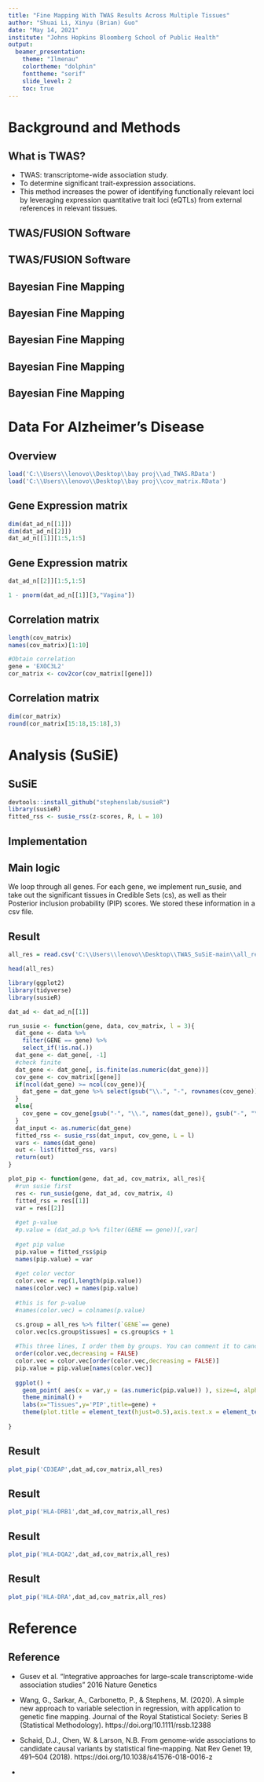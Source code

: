 ```yaml
---
title: "Fine Mapping With TWAS Results Across Multiple Tissues"
author: "Shuai Li, Xinyu (Brian) Guo"
date: "May 14, 2021"
institute: "Johns Hopkins Bloomberg School of Public Health"
output: 
  beamer_presentation:
    theme: "Ilmenau"
    colortheme: "dolphin"
    fonttheme: "serif"
    slide_level: 2
    toc: true
---
```


# Background and Methods

## What is TWAS?

- TWAS: transcriptome-wide association study.
- To determine significant trait-expression associations. \footnotemark
- This method increases the power of identifying functionally relevant loci by leveraging expression quantitative trait loci (eQTLs) from external references in relevant tissues. \footnotemark

\footnotetext[1]{Gusev et al. “Integrative approaches for large-scale transcriptome-wide association studies” 2016 Nature Genetics}
\footnotetext[2]{Bhattacharya et al. “A framework for transcriptome-wide association studies in breast cancer in diverse study populations” 2020 Genome Biology}

## TWAS/FUSION Software

\begin{itemize}
\item Functional Summary-based Imputation:

FUSION is a suite of tools for performing a TWAS by predicting functional/molecular phenotypes into GWAS using only summary statistics (usually from GWAS). The goal is to identify associations between a GWAS phenotype and a functional phenotype that was only measured in reference data. \footnotemark[1]
\end{itemize}

\footnotetext[1]{Gusev et al. “Integrative approaches for large-scale transcriptome-wide association studies” 2016 Nature Genetics}

## TWAS/FUSION Software

\begin{itemize}
\item Inputs:
\begin{itemize}
\item GWAS summary statistics
\item Reference panels (i.e. precomputed functional weights (primarily gene expression) from multiple tissues)
\item Regerence LD data
\end{itemize}
\item Outputs: 
\begin{itemize}
\item A data frame with corresponding z and p values for each SNPs.
\end{itemize}
\end{itemize}
\footnotetext[1]{Gusev et al. “Integrative approaches for large-scale transcriptome-wide association studies” 2016 Nature Genetics}

## Bayesian Fine Mapping

\begin{itemize}
\item Why fine-map? 
\begin{itemize}
\item To find causal genes
\item To pinpoint variant
\item To understand genetic architecture
\begin{itemize}
\item Gene enrichment
\item Cross-trait comparison, cross-tissue
\end{itemize}
\end{itemize}
\item Bayesian fine-mapping outputs:
\begin{itemize}
\item PIP: Posterior inclusion probability (the probability that a variant is causal)
\item $95\%$ Credible Sets: Set of variants that contains $\geq95\%$ probability
\end{itemize}
\end{itemize}
\footnotetext[3]{\href{https://www.youtube.com/watch?v=S6vfOr336b0}{\beamergotobutton{Hilary Finucane, Broad Institute}}}

## Bayesian Fine Mapping 
\begin{itemize}
\item Single-causal-variant PIPs:
\begin{eqnarray*}
PIP_{j} &=& P(\text{j causal | data}) \\
        &=& \frac{P(\text{data | j causal})}{\sum_{k} P(\text{data | k causal})}\\
        &=& \frac{P(\text{data | j causal})/P(data | no causal)}{\sum_{k} P(\text{data | k causal})/P(data | no causal)}\\
        &=& \frac{\text{Bayesian Factor}_{j}}{\sum_{k} \text{Bayesian Factor}_{k}}
\end{eqnarray*}
\end{itemize}
\footnotetext[3]{\href{https://www.youtube.com/watch?v=S6vfOr336b0}{\beamergotobutton{Hilary Finucane, Broad Institute}}}

## Bayesian Fine Mapping 
\begin{itemize}
\item $95\%$ Credible Sets (S):
\[
P(\text{causal var is in S})\geq 0.95
\]
\item Under Single-causal-variant assumption:
\[
P(\text{causal var is in S}) = \sum_{j\in S}PIP_{j}
\]
\item To get the most compact credible set, add variant with highest PIPs untill sum to 0.95.
\end{itemize}
\footnotetext[3]{\href{https://www.youtube.com/watch?v=S6vfOr336b0}{\beamergotobutton{Hilary Finucane, Broad Institute}}}

## Bayesian Fine Mapping 
\begin{itemize}
\item Factors affecting Bayesian fine mapping power
\begin{itemize}
\item LD
\item Sample Size
\item Effect size
\end{itemize}
\end{itemize}
\footnotetext[4]{Schaid et al. Nat Rev Genet 2018}

## Bayesian Fine Mapping 
\begin{itemize}
\item Multiple-causal-variant Fine-mapping (two approaches):
\begin{itemize}
\item Divide the whole data into many pieces, and apply single-causal-variant fine-mapping in each piece
\item Jointly model Multiple-causal-variant
\end{itemize}
\end{itemize}
\footnotetext[3]{\href{https://www.youtube.com/watch?v=S6vfOr336b0}{\beamergotobutton{Hilary Finucane, Broad Institute}}}

# Data For Alzheimer's Disease

## Overview
\begin{itemize}
\item Data
\begin{itemize}
\item Gene Expression Matrix: Gene expression level in each tissue
\begin{itemize}
\item Z-values
\item P-values
\end{itemize}
\item Correlation matrix: Correlation of expression in each tissue for each gene
\end{itemize}
\end{itemize}

```r
load('C:\\Users\\lenovo\\Desktop\\bay proj\\ad_TWAS.RData')
load('C:\\Users\\lenovo\\Desktop\\bay proj\\cov_matrix.RData')
```

## Gene Expression matrix

```r
dim(dat_ad_n[[1]])
dim(dat_ad_n[[2]])
dat_ad_n[[1]][1:5,1:5]
```

## Gene Expression matrix

```r
dat_ad_n[[2]][1:5,1:5]

1 - pnorm(dat_ad_n[[1]][3,"Vagina"])
```

## Correlation matrix

```r
length(cov_matrix)
names(cov_matrix)[1:10]
```

```r
#Obtain correlation
gene = 'EXOC3L2'
cor_matrix <- cov2cor(cov_matrix[[gene]])
```

## Correlation matrix

```r
dim(cor_matrix)
round(cor_matrix[15:18,15:18],3)
```

# Analysis (SuSiE)

## SuSiE

```r
devtools::install_github("stephenslab/susieR")
library(susieR)
fitted_rss <- susie_rss(z-scores, R, L = 10)
```

\begin{itemize}
\item z-scores: A p-vector of z scores
\item R: p by p correlation matrix
\item L: Maximum number of components model (Credible Sets). 
\end{itemize}



## Implementation

\begin{itemize}
\item run\_susie
\begin{itemize}
\item Pre-process data
\begin{itemize}
\item Drop NA in expression z-scores vector
\item Take out the common tissue information from expression vector and correlation matrix. 
\end{itemize}
\item Fit model: susie\_rss(z-scores, R, L=4)
\begin{itemize}
\item Expression z-score matrix is of length p
\item Correlation matrix is p by p matrix 
\item They contain same tissue information
\item L=4 
\end{itemize} 
\end{itemize}
\end{itemize}

## Main logic

We loop through all genes. For each gene, we implement run\_susie, and take out the significant tissues in Credible Sets (cs), as well as their Posterior inclusion probability (PIP) scores. We stored these information in a csv file.

## Result

```r
all_res = read.csv('C:\\Users\\lenovo\\Desktop\\TWAS_SuSiE-main\\all_res.csv')
```

```r
head(all_res)
```

```r
library(ggplot2)
library(tidyverse)
library(susieR)

dat_ad <- dat_ad_n[[1]]

run_susie <- function(gene, data, cov_matrix, l = 3){
  dat_gene <- data %>% 
    filter(GENE == gene) %>% 
    select_if(!is.na(.))
  dat_gene <- dat_gene[, -1]
  #check finite
  dat_gene <- dat_gene[, is.finite(as.numeric(dat_gene))] 
  cov_gene <- cov_matrix[[gene]]
  if(ncol(dat_gene) >= ncol(cov_gene)){
    dat_gene = dat_gene %>% select(gsub("\\.", "-", rownames(cov_gene)))
  }
  else{
    cov_gene = cov_gene[gsub("-", "\\.", names(dat_gene)), gsub("-", "\\.", names(dat_gene))]
  }
  dat_input <- as.numeric(dat_gene)
  fitted_rss <- susie_rss(dat_input, cov_gene, L = l)
  vars <- names(dat_gene)
  out <- list(fitted_rss, vars)
  return(out)
}

plot_pip <- function(gene, dat_ad, cov_matrix, all_res){
  #run susie first
  res <- run_susie(gene, dat_ad, cov_matrix, 4)
  fitted_rss = res[[1]]
  var = res[[2]]
  
  #get p-value
  #p.value = (dat_ad.p %>% filter(GENE == gene))[,var]
  
  #get pip value
  pip.value = fitted_rss$pip
  names(pip.value) = var
  
  #get color vector
  color.vec = rep(1,length(pip.value))
  names(color.vec) = names(pip.value)
  
  #this is for p-value
  #names(color.vec) = colnames(p.value)

  cs.group = all_res %>% filter(`GENE`== gene)
  color.vec[cs.group$tissues] = cs.group$cs + 1
  
  #This three lines, I order them by groups. You can comment it to cancel order
  order(color.vec,decreasing = FALSE)
  color.vec = color.vec[order(color.vec,decreasing = FALSE)]
  pip.value = pip.value[names(color.vec)]
  
  ggplot() + 
    geom_point( aes(x = var,y = (as.numeric(pip.value)) ), size=4, alpha=0.7,color=color.vec ) +
    theme_minimal() +
    labs(x="Tissues",y='PIP',title=gene) + 
    theme(plot.title = element_text(hjust=0.5),axis.text.x = element_text(size=10,angle=70, vjust=.8, hjust=0.8))
  
}
```

## Result

```r
plot_pip('CD3EAP',dat_ad,cov_matrix,all_res)
```

## Result

```r
plot_pip('HLA-DRB1',dat_ad,cov_matrix,all_res)
```

## Result

```r
plot_pip('HLA-DQA2',dat_ad,cov_matrix,all_res)
```

## Result

```r
plot_pip('HLA-DRA',dat_ad,cov_matrix,all_res)
```

# Reference

## Reference

- Gusev et al. “Integrative approaches for large-scale transcriptome-wide association studies” 2016 Nature Genetics

- Wang, G., Sarkar, A., Carbonetto, P., & Stephens, M. (2020). A simple new approach to variable selection in regression, with application to genetic fine mapping. Journal of the Royal Statistical Society: Series B (Statistical Methodology). https://doi.org/10.1111/rssb.12388

- Schaid, D.J., Chen, W. & Larson, N.B. From genome-wide associations to candidate causal variants by statistical fine-mapping. Nat Rev Genet 19, 491–504 (2018). https://doi.org/10.1038/s41576-018-0016-z

- \href{https://www.youtube.com/watch?v=S6vfOr336b0}{\beamergotobutton{Hilary Finucane, Broad Institute}}



















